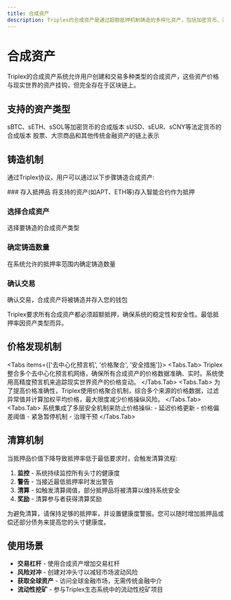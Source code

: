 ```yaml
---
title: 合成资产
description: Triplex的合成资产是通过超额抵押机制铸造的多样化资产，包括加密货币、法币和现实世界资产的链上表示
---
```



# 合成资产

Triplex的合成资产系统允许用户创建和交易多种类型的合成资产，这些资产价格与现实世界的资产挂钩，但完全存在于区块链上。

## 支持的资产类型

<Cards num={3}>
  <Cards.Card title="加密货币锚定资产" href="#">
    sBTC、sETH、sSOL等加密货币的合成版本
  </Cards.Card>
  <Cards.Card title="法币锚定资产" href="#">
    sUSD、sEUR、sCNY等法定货币的合成版本
  </Cards.Card>
  <Cards.Card title="现实世界资产" href="#">
    股票、大宗商品和其他传统金融资产的链上表示
  </Cards.Card>
</Cards>

## 铸造机制

通过Triplex协议，用户可以通过以下步骤铸造合成资产:

<Steps>
### 存入抵押品
将支持的资产(如APT、ETH等)存入智能合约作为抵押

### 选择合成资产
选择要铸造的合成资产类型

### 确定铸造数量
在系统允许的抵押率范围内确定铸造数量

### 确认交易
确认交易，合成资产将被铸造并存入您的钱包
</Steps>

<Callout type="info">
  Triplex要求所有合成资产都必须超额抵押，确保系统的稳定性和安全性。最低抵押率因资产类型而异。
</Callout>

## 价格发现机制

<Tabs items={['去中心化预言机', '价格聚合', '安全措施']}>
  <Tabs.Tab>
    Triplex整合多个去中心化预言机网络，确保所有合成资产的价格数据准确、实时。系统使用高精度预言机来追踪现实世界资产的价格变动。
  </Tabs.Tab>
  <Tabs.Tab>
    为了提高价格准确性，Triplex使用价格聚合机制，综合多个来源的价格数据，过滤异常值并计算加权平均价格，最大限度减少价格操纵风险。
  </Tabs.Tab>
  <Tabs.Tab>
    系统集成了多层安全机制来防止价格操纵:
    - 延迟价格更新
    - 价格偏差阈值
    - 紧急暂停机制
    - 治理干预
  </Tabs.Tab>
</Tabs>

## 清算机制

当抵押品价值下降导致抵押率低于最低要求时，会触发清算流程:

1. **监控** - 系统持续监控所有头寸的健康度
2. **警告** - 当接近最低抵押率时发出警告
3. **清算** - 如触发清算阈值，部分抵押品将被清算以维持系统安全
4. **奖励** - 清算参与者获得清算奖励

<Callout type="warning">
  为避免清算，请保持足够的抵押率，并设置健康度警报。您可以随时增加抵押品或偿还部分债务来提高您的头寸健康度。
</Callout>

## 使用场景

- **交易杠杆** - 使用合成资产增加交易杠杆
- **风险对冲** - 创建对冲头寸以减轻市场波动风险
- **获取全球资产** - 访问全球金融市场，无需传统金融中介
- **流动性挖矿** - 参与Triplex生态系统中的流动性挖矿项目 